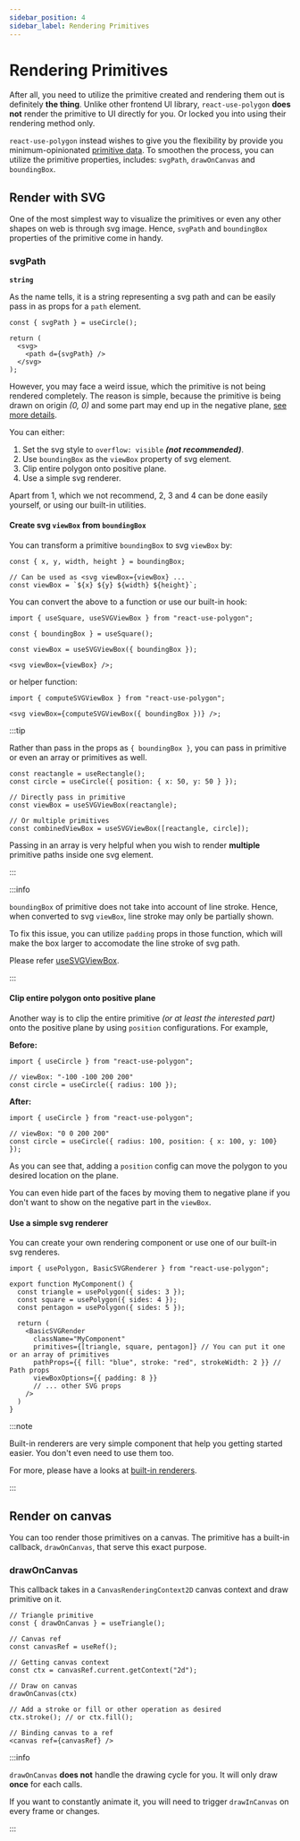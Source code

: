 ```yaml
---
sidebar_position: 4
sidebar_label: Rendering Primitives
---
```


# Rendering Primitives

After all, you need to utilize the primitive created and rendering them out is definitely **the thing**.
Unlike other frontend UI library, `react-use-polygon` **does not** render the primitive to UI directly for you. Or locked you into using their rendering method only.

`react-use-polygon` instead wishes to give you the flexibility by provide you minimum-opinionated [primitive data](/docs/getting-started/primitive-data#primitive-properties).
To smoothen the process, you can utilize the primitive properties, includes: `svgPath`, `drawOnCanvas` and `boundingBox`.

## Render with SVG

One of the most simplest way to visualize the primitives or even any other shapes on web is through svg image. Hence, `svgPath` and `boundingBox` properties of the primitive come in handy.

### svgPath

**`string`**

As the name tells, it is a string representing a svg path and can be easily pass in as props for a `path` element.

```tsx
const { svgPath } = useCircle();

return (
  <svg>
    <path d={svgPath} />
  </svg>
);
```

However, you may face a weird issue, which the primitive is not being rendered completely.
The reason is simple, because the primitive is being drawn on origin _(0, 0)_ and some part may end up in the negative plane, [see more details](/docs/getting-started/primitive-data#bounding-box).

You can either:

1. Set the svg style to `overflow: visible` _**(not recommended)**_.
2. Use `boundingBox` as the `viewBox` property of svg element.
3. Clip entire polygon onto positive plane.
4. Use a simple svg renderer.

Apart from 1, which we not recommend, 2, 3 and 4 can be done easily yourself, or using our built-in utilities.

#### Create svg `viewBox` from `boundingBox`

You can transform a primitive `boundingBox` to svg `viewBox` by:

```tsx
const { x, y, width, height } = boundingBox;

// Can be used as <svg viewBox={viewBox} ...
const viewBox = `${x} ${y} ${width} ${height}`;
```

You can convert the above to a function or use our built-in hook:

```tsx
import { useSquare, useSVGViewBox } from "react-use-polygon";

const { boundingBox } = useSquare();

const viewBox = useSVGViewBox({ boundingBox });

<svg viewBox={viewBox} />;
```

or helper function:

```tsx
import { computeSVGViewBox } from "react-use-polygon";

<svg viewBox={computeSVGViewBox({ boundingBox })} />;
```

:::tip

Rather than pass in the props as `{ boundingBox }`, you can pass in primitive or even an array or primitives as well.

```tsx
const reactangle = useRectangle();
const circle = useCircle({ position: { x: 50, y: 50 } });

// Directly pass in primitive
const viewBox = useSVGViewBox(reactangle);

// Or multiple primitives
const combinedViewBox = useSVGViewBox([reactangle, circle]);
```

Passing in an array is very helpful when you wish to render **multiple** primitive paths inside one svg element.

:::

:::info

`boundingBox` of primitive does not take into account of line stroke. Hence, when converted to svg `viewBox`, line stroke may only be partially shown.

To fix this issue, you can utilize `padding` props in those function, which will make the box larger to accomodate the line stroke of svg path.

Please refer [useSVGViewBox](/docs/utility-hooks/useSVGViewBox).

:::

#### Clip entire polygon onto positive plane

Another way is to clip the entire primitive _(or at least the interested part)_ onto the positive plane by using `position` configurations. For example,

**Before:**

```tsx
import { useCircle } from "react-use-polygon";

// viewBox: "-100 -100 200 200"
const circle = useCircle({ radius: 100 });
```

**After:**

```tsx
import { useCircle } from "react-use-polygon";

// viewBox: "0 0 200 200"
const circle = useCircle({ radius: 100, position: { x: 100, y: 100} });
```

As you can see that, adding a `position` config can move the polygon to you desired location on the plane.

You can even hide part of the faces by moving them to negative plane if you don't want to show on the negative part in the `viewBox`.

#### Use a simple svg renderer

You can create your own rendering component or use one of our built-in svg renderes.

```tsx
import { usePolygon, BasicSVGRenderer } from "react-use-polygon";

export function MyComponent() {
  const triangle = usePolygon({ sides: 3 });
  const square = usePolygon({ sides: 4 });
  const pentagon = usePolygon({ sides: 5 });

  return (
    <BasicSVGRender
      className="MyComponent"
      primitives={[triangle, square, pentagon]} // You can put it one or an array of primitives
      pathProps={{ fill: "blue", stroke: "red", strokeWidth: 2 }} // Path props
      viewBoxOptions={{ padding: 8 }}
      // ... other SVG props
    />
  )
}
```

:::note

Built-in renderers are very simple component that help you getting started easier. You don't even need to use them too.

For more, please have a looks at [built-in renderers](/docs/renderers).

:::

## Render on canvas

You can too render those primitives on a canvas. The primitive has a built-in callback, `drawOnCanvas`, that serve this exact purpose.

### drawOnCanvas

This callback takes in a `CanvasRenderingContext2D` canvas context and draw primitive on it.

```tsx
// Triangle primitive
const { drawOnCanvas } = useTriangle();

// Canvas ref
const canvasRef = useRef();

// Getting canvas context
const ctx = canvasRef.current.getContext("2d");

// Draw on canvas
drawOnCanvas(ctx)

// Add a stroke or fill or other operation as desired
ctx.stroke(); // or ctx.fill();

// Binding canvas to a ref
<canvas ref={canvasRef} />
```

:::info 

`drawOnCanvas` **does not** handle the drawing cycle for you. It will only draw **once** for each calls.

If you want to constantly animate it, you will need to trigger `drawInCanvas` on every frame or changes.

:::
